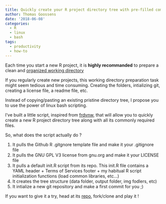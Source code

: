 ```yaml
---
title: Quickly create your R project directory tree with pre-filled common files
author: Thomas Goossens
date: '2018-06-08'
categories:
  - R
  - linux
  - bash
tags:
  - productivity
  - how-to
---
```


Each time you start a new R project, it is __highly recommanded__ to prepare a clean and [organized working directory](https://nicercode.github.io/blog/2013-05-17-organising-my-project/)

If you regularly create new projects, this working directory preparation task might seem tedious and time consuming. Creating the folders, intializing git, creating a license file, a readme file, etc. 

Instead of copying/pasting an existing pristine directory tree, I propose you to use the power of linux bash scripting. 

I've built a little script, inspired from [frdvnw]( https://frdvnw.github.io/data-sciences/linux/2018/04/12/my-r-skeletton.html), that will allow you to quickly create a new R project directory tree along with all its commonly required files.

So, what does the script actually do ? 

1. It pulls the Github R .gitgnore template file and make it your .gitignore file
2. It pulls the GNU GPL V3 license from gnu.org and make it your LICENSE file
3. It pulls a default init.R script from its repo. This init.R file contains a YAML header + Terms of Services footer + my habitual R script initialization functions (load common libraries, etc...)
4. It creates the tree structure (data folder, output folder, img fodlers, etc)
5. It intialize a new git repository and make a first commit for you ;)

If you want to give it a try, head at its [repo](https://github.com/pokyah/R-project-init), fork/clone and play it ! 
